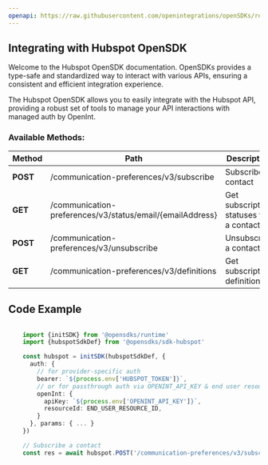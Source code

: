 ```yaml
---
openapi: https://raw.githubusercontent.com/openintegrations/openSDKs/refs/heads/main/sdks/sdk-hubspot/hubspot_communication_preferences_communications_status.oas.json
---
```


## Integrating with Hubspot OpenSDK 

Welcome to the Hubspot OpenSDK documentation. OpenSDKs provides a type-safe and standardized way to interact with various APIs, ensuring a consistent and efficient integration experience.

The Hubspot OpenSDK allows you to easily integrate with the Hubspot API, providing a robust set of tools to manage your API interactions with managed auth by OpenInt. 

### Available Methods:

| Method | Path | Description |
|--------|------|-------------|
| **POST** | /communication-preferences/v3/subscribe | Subscribe a contact
| **GET** | /communication-preferences/v3/status/email/{emailAddress} | Get subscription statuses for a contact
| **POST** | /communication-preferences/v3/unsubscribe | Unsubscribe a contact
| **GET** | /communication-preferences/v3/definitions | Get subscription definitions


## Code Example

```typescript

    import {initSDK} from '@opensdks/runtime'
    import {hubspotSdkDef} from '@opensdks/sdk-hubspot'

    const hubspot = initSDK(hubspotSdkDef, {
      auth: {
        // for provider-specific auth
        bearer: `${process.env['HUBSPOT_TOKEN']}`,
        // or for passthrough auth via OPENINT_API_KEY & end user resourceId
        openInt: {
          apiKey: `${process.env['OPENINT_API_KEY']}`,
          resourceId: END_USER_RESOURCE_ID,
        }
      }, params: { ... }
    })

    // Subscribe a contact
    const res = await hubspot.POST('/communication-preferences/v3/subscribe')
```

